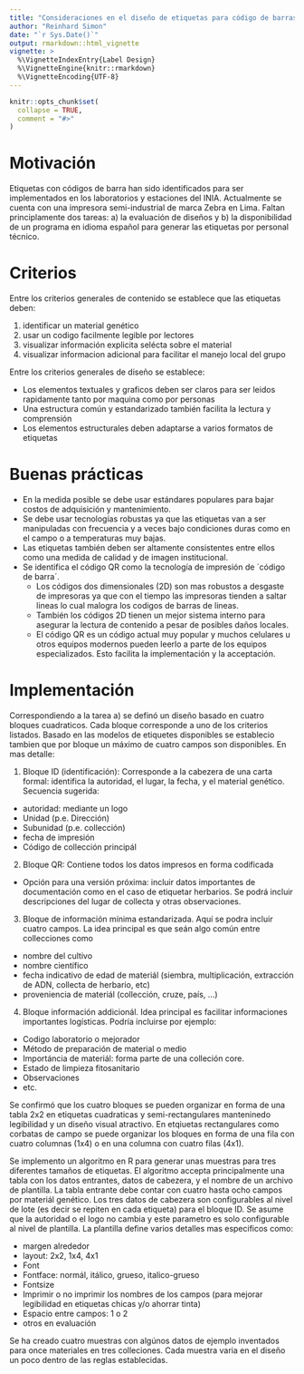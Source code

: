 ```yaml
---
title: "Consideraciones en el diseño de etiquetas para código de barras"
author: "Reinhard Simon"
date: "`r Sys.Date()`"
output: rmarkdown::html_vignette
vignette: >
  %\VignetteIndexEntry{Label Design}
  %\VignetteEngine{knitr::rmarkdown}
  %\VignetteEncoding{UTF-8}
---
```


```r
knitr::opts_chunk$set(
  collapse = TRUE,
  comment = "#>"
)
```

# Motivación

Etiquetas con códigos de barra han sido identificados para ser implementados en los laboratorios y estaciones del INIA. Actualmente se cuenta con una impresora semi-industrial de marca Zebra en Lima. Faltan principlamente dos tareas: a) la evaluación de diseños y b) la disponibilidad de un programa en idioma español para generar las etiquetas por personal técnico.

# Criterios

Entre los criterios generales de contenido se establece que las etiquetas deben:

1. identificar un material genético
2. usar un codigo facilmente legible por lectores 
3. visualizar información explicita selécta sobre el material
4. visualizar informacion adicional para facilitar el manejo local del grupo

Entre los criterios generales de diseño se establece:

- Los elementos textuales y graficos deben ser claros para ser leidos rapidamente tanto por maquina como por personas
- Una estructura común y estandarizado también facilita la lectura y comprensión
- Los elementos estructurales deben adaptarse a varios formatos de etiquetas

# Buenas prácticas

- En la medida posible se debe usar estándares populares para bajar costos de adquisición y mantenimiento.
- Se debe usar tecnologías robustas ya que las etiquetas van a ser manipuladas con frecuencia y a veces bajo condiciones duras como en el campo o a temperaturas muy bajas.
- Las etiquetas también deben ser altamente consistentes entre ellos como una medida de calidad y de imagen institucional.
- Se identifica el código QR como la tecnología de impresión de ´código de barra´.
  - Los códigos dos dimensionales (2D) son mas robustos a desgaste de impresoras ya que con el tiempo las impresoras tienden a saltar lineas lo cual malogra los codigos de barras de lineas.
  - También los códigos 2D tienen un mejor sistema interno para asegurar la lectura de contenido a pesar de posibles daños locales.
  - El código QR es un código actual muy popular y muchos celulares u otros equipos modernos pueden leerlo a parte de los equipos especializados. Esto facilita la implementación y la acceptación.

# Implementación

Correspondiendo a la tarea a) se definó un diseño basado en cuatro bloques cuadraticos. Cada bloque corresponde a uno de los criterios listados. Basado en las modelos de etiquetes disponibles se establecio tambien que por bloque un máximo de cuatro campos son disponibles.
En mas detalle:

1. Bloque ID (identificación): Corresponde a la cabezera de una carta formal: identifica la autoridad, el lugar, la fecha, y el material genético. Secuencia sugerida:
  - autoridad: mediante un logo
  - Unidad (p.e. Dirección)
  - Subunidad (p.e. collección)
  - fecha de impresión
  - Código de collección principál
2. Bloque QR: Contiene todos los datos impresos en forma codificada
  - Opción para una versión próxima: incluir datos importantes de documentación como en el caso de etiquetar herbarios. Se podrá incluir descripciones del lugar de collecta y otras observaciones.
3. Bloque de información mínima estandarizada. Aquí se podra incluir cuatro campos. La idea principal es que seán algo común entre collecciones como
  - nombre del cultivo
  - nombre científico
  - fecha indicativo de edad de materiál (siembra, multiplicación, extracción de ADN, collecta
de herbario, etc)
  - proveniencia de materiál (collección, cruze, país, ...)
4. Bloque información addicionál. Idea principal es facilitar informaciones importantes logísticas. Podría incluirse por ejemplo:
  - Codigo laboratorio o mejorador
  - Método de preparación de material o medio
  - Importáncia de materiál: forma parte de una colleción core.
  - Estado de limpieza fitosanitario
  - Observaciones
  - etc.

Se confirmó que los cuatro bloques se pueden organizar en forma de una tabla 2x2 en etiquetas cuadraticas y semi-rectangulares manteninedo legibilidad y un diseño visual atractivo. En etqiuetas rectangulares como corbatas de campo se puede organizar los bloques en forma de una fila con cuatro columnas (1x4) o en una columna con cuatro filas (4x1).

Se implemento un algoritmo en R para generar unas muestras para tres diferentes tamaños de etiquetas. El algoritmo accepta principalmente una tabla con los datos entrantes, datos de cabezera, y el nombre de un archivo de plantilla. La tabla entrante debe contar con cuatro hasta ocho campos por materiál genético. Los tres datos de cabezera son configurables al nivel de lote (es decir se repiten en cada etiqueta) para el bloque ID. Se asume que la autoridad o el logo no cambia y este parametro es solo configurable al nivel de plantilla. La plantilla define varios detalles mas especificos como:

- margen alrededor
- layout: 2x2, 1x4, 4x1
- Font
- Fontface: normál, itálico, grueso, italico-grueso
- Fontsize
- Imprimir o no imprimir los nombres de los campos (para mejorar legibilidad en etiquetas chicas y/o ahorrar tinta)
- Espacio entre campos: 1 o 2
- otros en evaluación

Se ha creado cuatro muestras con algúnos datos de ejemplo inventados para once materiales en tres colleciones. Cada muestra varia en el diseño un poco dentro de las reglas establecidas.




